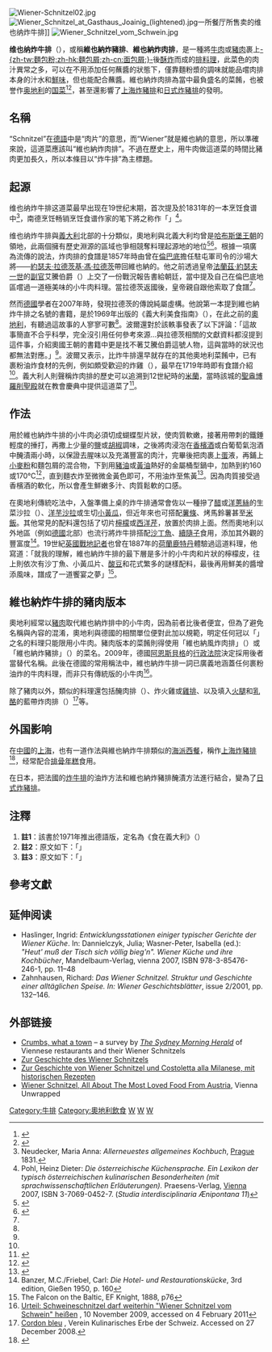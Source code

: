 [[File:Wiener-Schnitzel02.jpg|thumb]]
[[File:Wiener_Schnitzel_at_Gasthaus_Joainig_(lightened).jpg|thumb]]一所餐厅所售卖的维也纳炸牛排]]
[[File:Wiener_Schnitzel_vom_Schwein.jpg|thumb]]

'''维也纳炸牛排'''（{{lang-de|'''Wiener Schnitzel'''}}），或稱'''維也納炸豬排'''、'''維也納炸肉排'''，是一種將[[牛肉|牛肉]]或[[豬肉|豬肉]]裹上[[麵包屑|-{zh-tw:麵包粉;zh-hk:麵包屑;zh-cn:面包屑;}-]]後[[炸|酥炸]]而成的[[牛排|排料理]]，此菜色的肉汁異常之多，可以在不用添加任何蘸醬的狀態下，僅靠麵粉漿的調味就能品嚐肉排本身的汁水和[[鮮味|鮮味]]，但也能配合蘸醬。維也納炸肉排為{{Link-en|維也納飲食文化|Viennese cuisine|維也納飲食}}當中最負盛名的菜餚，也被誉作[[奥地利|奥地利]]的[[國家代表食物|国菜]]<ref>{{Cite web |url=http://allthingsaustria.com/wienerschnitzel/ |title=Wiener Schnitzel – Austria’s National Food |publisher=All Things Austria |date=13 December 2010 |accessdate=27 March 2014 |archive-url=https://web.archive.org/web/20170710164850/http://allthingsaustria.com/wienerschnitzel/ |archive-date=2017-07-10 |dead-url=yes }}</ref><ref>{{Cite web |url=http://honest-food.net/2012/12/21/wiener-schnitzel-recipe/ |title=Wiener Schnitzel |publisher=Hunter Angler Gardener Cook |date=21 December 2012 |accessdate=27 March 2014 |archive-date=2016-12-05 |archive-url=https://web.archive.org/web/20161205012209/http://honest-food.net/2012/12/21/wiener-schnitzel-recipe/ |dead-url=no }}</ref>，甚至還影響了[[上海炸豬排|上海炸豬排]]和[[日式炸豬排|日式炸豬排]]的發明。

==名稱==
“Schnitzel”在[[德語|德語]]中是“肉片”的意思，而“Wiener”就是維也納的意思，所以準確來說，這道菜應該叫“維也納炸肉排”。不過在歷史上，用牛肉做這道菜的時間比豬肉更加長久，所以本條目以“炸牛排”為主標題。 

==起源==
维也纳炸牛排这道菜最早出现在19世纪末期，首次提及於1831年的一本烹饪食谱中<ref>Neudecker, Maria Anna: ''Allerneuestes allgemeines Kochbuch'', [[Prague|Prague]] 1831.</ref>，南德烹饪畅销烹饪食谱作家{{Link-de|卡塔琳娜·普拉托|Katharina Prato}}的笔下將之称作「{{lang|de|eingebröselte Kalbsschnitze}}」<ref name="pohl">Pohl, Heinz Dieter: ''Die österreichische Küchensprache. Ein Lexikon der typisch österreichischen kulinarischen Besonderheiten (mit sprachwissenschaftlichen Erläuterungen).'' Praesens-Verlag, [[Vienna|Vienna]] 2007, ISBN 3-7069-0452-7. (''Studia interdisciplinaria Ænipontana 11'')</ref>{{rp|p154}}。

维也纳炸牛排與[[義大利|義大利]]北部的{{Link-it|米蘭炸肉排|Cotoletta alla milanese}}十分類似，奧地利與北義大利均曾是[[哈布斯堡王朝|哈布斯堡王朝]]的領地，此兩個擁有歷史淵源的區域也爭相競奪料理起源地的地位<ref>{{Cite book| title=Horizon Cookbook and Illustrated History of Eating and Drinking Through the Ages |author=Hale, William Harlan |publisher=American Heritage:New York |year=1968 |page=p. 516}}</ref><ref name="kitchenproject">{{Cite web |title=The History of Wiener Schnitzel |url=http://kitchenproject.com/history/Schnitzel/Wienerschnitzel.htm |publisher=kitchenproject.com |accessdate=27 March 2014 |archive-url=https://web.archive.org/web/20150910041625/http://kitchenproject.com/history/Schnitzel/Wienerschnitzel.htm |archive-date=2015-09-10 |dead-url=yes }}</ref>。根據一項廣為流傳的說法，炸肉排的食譜是1857年時由曾在[[倫巴底|倫巴底]]擔任駐屯軍司令的沙場大將——[[約瑟夫·拉德茨基·馮·拉德茨|約瑟夫·拉德茨基·馮·拉德茨]]帶回維也納的。他之前透過皇帝[[法蘭茲·約瑟夫一世|法蘭茲·約瑟夫一世]]的[[副官|副官]]艾騰伯爵（{{lang|de|Graf Attems}}）上交了一份戰況報告書給朝廷，當中提及自己在倫巴底地區嚐過一道極美味的小牛肉料理。當拉德茨返國後，皇帝親自跟他索取了食譜<ref name="pohl"></ref>{{rp|p154}}。

然而[[德國|德國]]學者{{Link-de|海因茨-迪特·波爾|Heinz-Dieter Pohl}}在2007年時，發現拉德茨的傳說純屬虛構。他說第一本提到維也納炸牛排之名號的書籍，是於1969年出版的《義大利美食指南》（{{lang|it|Guida gastronomica d'Italia}}）{{ref label|出版|註1|}}，在此之前的[[奧地利|奧地利]]，有聽過這故事的人寥寥可數<ref name="pohl"></ref>{{rp|p154}}。波爾還對於該軼事發表了以下評論：「這故事簡直不合乎科學，完全沒引用任何參考來源...與拉德茨相關的文獻資料都沒提到這件事，介紹奧國王朝的書籍中更是找不著艾騰伯爵這號人物，這與當時的狀況也都無法對應。」{{ref label|Pohl|註2|}}<ref name="pohl"></ref>{{rp|p155}}。波爾又表示，比炸牛排還早就存在的其他奧地利菜餚中，已有裹粉油炸食材的先例，例如頗受歡迎的炸雞（{{lang|de|Backhendl}}），最早在1719年時即有食譜介紹<ref name="pohl"></ref>{{rp|p154}}。義大利人則聲稱炸肉排的歷史可以追溯到12世紀時的[[米蘭|米蘭]]，當時該城的[[聖盎博羅削聖殿|聖盎博羅削聖殿]]就在教會慶典中提供這道菜了<ref name="kitchenproject">{{Cite web |title=The History of Wiener Schnitzel |url=http://kitchenproject.com/history/Schnitzel/Wienerschnitzel.htm |publisher=kitchenproject.com |accessdate=27 March 2014 |archive-url=https://web.archive.org/web/20150910041625/http://kitchenproject.com/history/Schnitzel/Wienerschnitzel.htm |archive-date=2015-09-10 |dead-url=yes }}</ref>。

==作法==
用於維也納炸牛排的小牛肉必須切成蝴蝶型片狀，使肉質軟嫩，接著用帶刺的鐵錘輕度的捶打，再撒上少量的[[鹽|鹽]]或[[胡椒|胡椒]]調味，之後將肉浸泡在[[香槟酒|香檳酒]]或白葡萄氣泡酒中醃漬兩小時，以保證去腥味以及充滿豐富的肉汁，完畢後把肉裹上[[蛋|蛋]]液，再鋪上[[麵粉|小麥粉]]和麵包屑的混合物，下到用[[豬油|豬油]]或[[黄油|黃油]]熱好的金屬桶型鍋中，加熱到約160或170°C<ref>{{Cite web |title=Nur mal so: Wiener Schnitzel ist Kalbfleisch, kein |url=http://www.focus.de/gesundheit/ernaehrung/gesundessen/nur-mal-so-wiener-schnitzel-ist-kalbfleisch-kein-schnitzel-aus-dem-toaster-kommentar_851318.html |publisher=[[焦點_(雜誌)|Focus.de]] |date=10 January 2008 |accessdate=27 March 2014 }}{{dead link|date=2018年1月 |bot=InternetArchiveBot |fix-attempted=yes }}</ref>，直到麵衣炸至微微金黃色即可，不用油炸至焦黃<ref>{{Cite web |url=http://www.germanfoodguide.com/schnitzel.cfm |title=Wiener Schnitzel - Tips for Preparing a Wiener Schnitzel |publisher=German Food Guide |accessdate=27 March 2014 |archive-date=2014-03-31 |archive-url=https://web.archive.org/web/20140331113909/http://www.germanfoodguide.com/schnitzel.cfm |dead-url=no }}</ref>。因為肉質接受過香檳酒的軟化，所以會產生鮮嫩多汁、肉質鬆軟的口感。

在奧地利傳統吃法中，入盤準備上桌的炸牛排通常會佐以一種摻了[[醋|醋]]或[[洋蔥|洋蔥絲]]的生菜沙拉（{{lang|de|Kopfsalat}}）、[[馬鈴薯沙拉|洋芋沙拉]]或生切[[小黃瓜|小黃瓜]]，但近年來也可搭配[[薯條|薯條]]、烤馬鈴薯甚至[[米飯|米飯]]。其他常見的配料還包括了切片[[檸檬|檸檬]]或[[西洋芹|西洋芹]]，放置於肉排上面。然而奧地利以外地區（例如[[德國|德國]]北部）也流行將炸牛排搭配[[沙丁魚|沙丁魚]]、[[續隨子_(山柑屬)|續隨子]]食用，添加其外觀的豐富度<ref>Banzer, M.C./Friebel, Carl: ''Die Hotel- und Restaurationskücke'', 3rd edition, Gießen 1950, p. 160</ref>。19世紀[[英國|英國]][[戰地記者|戰地記者]]{{Link-en|愛德華·費德里克·奈特|Edward Frederick Knight|E·F·奈特}}也曾在1887年的[[荷蘭|荷蘭]][[鹿特丹|鹿特丹]]體驗過這道料理，他寫道：「就我的理解，維也納炸牛排的最下層是多汁的小牛肉和片狀的檸檬皮，往上則依次有沙丁魚、小黃瓜片、[[續隨子_(山柑屬)|酸豆]]和花式繁多的謎樣配料，最後再用鮮美的醬增添風味，譜成了一道饗宴之夢」{{ref label|Knight|註3|}}<ref>The Falcon on the Baltic, EF Knight, 1888, p76</ref>。

==維也納炸牛排的豬肉版本==
奧地利經常以[[豬肉|豬肉]]取代維也納炸排中的小牛肉，因為前者比後者便宜，但為了避免名稱與內容的混淆，奧地利與德國的相關單位便對此加以規範，明定任何冠以「{{lang|de|Wiener Schnitzel}}」之名的料理只能限用小牛肉。豬肉版本的菜餚則得使用「維也納風炸肉排」（{{lang|de|Schnitzel Wiener Art}}）或「維也納炸豬排」（{{lang|de|Wiener Schnitzel vom Schwein}}）的菜名。2009年，德國[[阿恩斯貝格|阿恩斯貝格]]的[[德國法院體系|行政法院]]決定採用後者當替代名稱。此後在德國的常用稱法中，維也納炸牛排一詞已廣義地涵蓋任何裹粉油炸的牛肉料理，而非只有傳統版的小牛肉<ref>[http://www.topnews.de/urteil-schweineschnitzel-darf-weiterhin-wiener-schnitzel-vom-schwein-heissen-378926 Urteil: Schweineschnitzel darf weiterhin "Wiener Schnitzel vom Schwein" heißen] {{Wayback|url=http://www.topnews.de/urteil-schweineschnitzel-darf-weiterhin-wiener-schnitzel-vom-schwein-heissen-378926 |date=20170612102526 }}, 10 November 2009, accessed on 4 February 2011</ref>。

除了豬肉以外，類似的料理還包括醃肉排（{{lang|de|Surschnitzel}}）、炸火雞或[[雞排|雞排]]、以及填入[[火腿|火腿]]和[[乳酪|乳酪]]的藍帶炸肉排（{{lang|de|Schnitzel Cordon bleu}}）<ref>[http://www.kulinarischeserbe.ch/product.aspx?id=131 Cordon bleu] {{Wayback|url=http://www.kulinarischeserbe.ch/product.aspx?id=131 |date=20130728110658 }}, Verein Kulinarisches Erbe der Schweiz. Accessed on 27 December 2008.</ref>等。

== 外国影响 ==
在[[中國|中國]]的[[上海市|上海]]，也有一道作法與維也納炸牛排類似的[[海派西餐|海派西餐]]，稱作[[上海炸豬排|上海炸豬排]]<ref>{{Cite web |title = 舌尖上的海派西餐 |url = http://shanghai.kankanews.com/c/2014-03-09/0014366428_5.shtml |publisher = 看看新聞網 |date = 2014-03-09 |accessdate = 2014-03-31 |archive-url = https://web.archive.org/web/20140331131456/http://shanghai.kankanews.com/c/2014-03-09/0014366428_5.shtml |archive-date = 2014-03-31 |dead-url = yes }}</ref>，经常配合[[排骨年糕|排骨年糕]]食用。

在日本，把法國的[[炸牛排|炸牛排]]的油炸方法和維也納炸豬排醃漬方法進行結合，變為了[[日式炸豬排|日式炸豬排]]。

== 注釋 ==
# '''註1'''{{note|出版}}：該書於1971年推出德語版，定名為《食在義大利》（{{lang|de|Italien tafelt}}）
# '''註2'''{{note|Pohl}}：原文如下：「{{lang|de|Wissenschaftlich ist diese Geschichte belanglos, sie enthält keinerlei Quellenangaben und sie wird in der Literatur von und über Radetzky […] nicht erwähnt. In keinem biografischen Werk über die Monarchie erscheint ein Graf Attems, der dieser Zeit und Position entspräche.}}」
# '''註3'''{{note|Knight}}：原文如下：「{{lang|en|As far as I could make out, the lowest layer of a Wienerschitzel consists of juicy veal steaks and slices of lemon peel; the next layer is composed of sardines; then come sliced gherkins, capers, and diverse mysteries; a delicate sauce flavours the whole, and the result is a gastronomic dream.}}」

== 參考文獻 ==
{{Reflist}}

== 延伸阅读 ==
* Haslinger, Ingrid: ''Entwicklungsstationen einiger typischer Gerichte der Wiener Küche''. In: Dannielczyk, Julia; Wasner-Peter, Isabella (ed.): ''"Heut' muß der Tisch sich völlig bieg'n". Wiener Küche und ihre Kochbücher'', Mandelbaum-Verlag, vienna 2007, ISBN 978-3-85476-246-1, pp. 11–48 {{de}}
* Zahnhausen, Richard: ''Das Wiener Schnitzel. Struktur und Geschichte einer alltäglichen Speise. In: Wiener Geschichtsblätter'', issue 2/2001, pp. 132–146.{{de}}

==外部链接==
{{commonscat|Wiener Schnitzel}}
* [http://www.smh.com.au/travel/activity/food-and-wine/crumbs-what-a-town-20130530-2ncvb.html Crumbs, what a town] {{Wayback|url=http://www.smh.com.au/travel/activity/food-and-wine/crumbs-what-a-town-20130530-2ncvb.html |date=20131114193549 }} – a survey by ''[[雪梨晨鋒報|The Sydney Morning Herald]]'' of Viennese restaurants and their Wiener Schnitzels 
* [https://web.archive.org/web/20160303235923/http://www.textetage.com/fileadmin/verena/wiener.pdf Zur Geschichte des Wiener Schnitzels] {{de icon}}
* [http://www.petrafoede.de/wienerschnitzel.html Zur Geschichte von Wiener Schnitzel und Costoletta alla Milanese, mit historischen Rezepten] {{Wayback|url=http://www.petrafoede.de/wienerschnitzel.html |date=20131017005031 }} {{de icon}}
* [https://web.archive.org/web/20130812044004/http://www.vienna-unwrapped.com/wiener-schnitzel.html#.UzP5u6Lm6ko Wiener Schnitzel, All About The Most Loved Food From Austria], Vienna Unwrapped
{{Portal bar|飲食}}
[[Category:牛排|Category:牛排]]
[[Category:奧地利飲食|Category:奧地利飲食]]
[[Category:德國飲食|W]]
[[Category:油炸食品|W]]
[[Category:油炸肉類|W]]